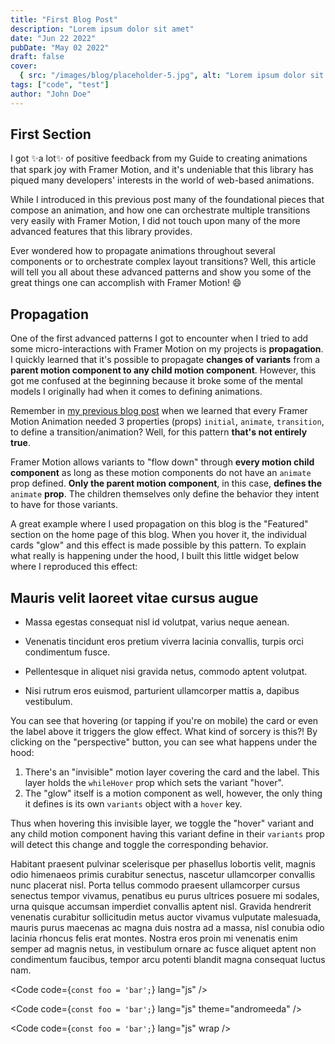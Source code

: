 ```yaml
---
title: "First Blog Post"
description: "Lorem ipsum dolor sit amet"
date: "Jun 22 2022"
pubDate: "May 02 2022"
draft: false
cover:
  { src: "/images/blog/placeholder-5.jpg", alt: "Lorem ipsum dolor sit amet" }
tags: ["code", "test"]
author: "John Doe"
---
```



## First Section

I got ✨a lot✨ of positive feedback from my <a class="no-underline hover:underline hover:bg-purple-100/30 transition-all duration-300">Guide to creating animations that spark joy with Framer Motion</a>, and it's undeniable that this library has piqued many developers' interests in the world of web-based animations.

While I introduced in this previous post many of the foundational pieces that compose an animation, and how one can orchestrate multiple transitions very easily with Framer Motion, I did not touch upon many of the more advanced features that this library provides.

Ever wondered how to propagate animations throughout several components or to orchestrate complex layout transitions? Well, this article will tell you all about these advanced patterns and show you some of the great things one can accomplish with Framer Motion! :smile:

## Propagation

One of the first advanced patterns I got to encounter when I tried to add some micro-interactions with Framer Motion on my projects is **propagation**. I quickly learned that it's possible to propagate **changes of variants** from a **parent motion component to any child motion component**. However, this got me confused at the beginning because it broke some of the mental models I originally had when it comes to defining animations.

Remember in <a class="no-underline hover:underline hover:bg-purple-100/30 transition-all duration-300" href="/blog/first-blog">my previous blog post</a> when we learned that every Framer Motion Animation needed 3 properties (props) `initial`, `animate`, `transition`, to define a transition/animation? Well, for this pattern **that's not entirely true**.

Framer Motion allows variants to "flow down" through **every motion child component** as long as these motion components do not have an `animate` prop defined. **Only the parent motion component**, in this case, **defines the** `animate` **prop**. The children themselves only define the behavior they intent to have for those variants.

A great example where I used propagation on this blog is the "Featured" section on the home page of this blog. When you hover it, the individual cards "glow" and this effect is made possible by this pattern. To explain what really is happening under the hood, I built this little widget below where I reproduced this effect:

## Mauris velit laoreet vitae cursus augue

- Massa egestas consequat nisl id volutpat, varius neque aenean.

- Venenatis tincidunt eros pretium viverra lacinia convallis, turpis orci condimentum fusce.

- Pellentesque in aliquet nisi gravida netus, commodo aptent volutpat.

- Nisi rutrum eros euismod, parturient ullamcorper mattis a, dapibus vestibulum.

You can see that hovering (or tapping if you're on mobile) the card or even the label above it triggers the glow effect. What kind of sorcery is this?! By clicking on the "perspective" button, you can see what happens under the hood:

1. There's an "invisible" motion layer covering the card and the label. This layer holds the `whileHover` prop which sets the variant "hover".
2. The "glow" itself is a motion component as well, however, the only thing it defines is its own `variants` object with a `hover` key.

Thus when hovering this invisible layer, we toggle the "hover" variant and any child motion component having this variant define in their `variants` prop will detect this change and toggle the corresponding behavior.

Habitant praesent pulvinar scelerisque per phasellus lobortis velit, magnis odio himenaeos primis curabitur senectus, nascetur ullamcorper convallis nunc placerat nisl. Porta tellus commodo praesent ullamcorper cursus senectus tempor vivamus, penatibus eu purus ultrices posuere mi sodales, urna quisque accumsan imperdiet convallis aptent nisl. Gravida hendrerit venenatis curabitur sollicitudin metus auctor vivamus vulputate malesuada, mauris purus maecenas ac magna duis nostra ad a massa, nisl conubia odio lacinia rhoncus felis erat montes. Nostra eros proin mi venenatis enim semper ad magnis netus, in vestibulum ornare ac fusce aliquet aptent non condimentum faucibus, tempor arcu potenti blandit magna consequat luctus nam.

<Code code={`const foo = 'bar';`} lang="js" />

<Code code={`const foo = 'bar';`} lang="js" theme="andromeeda" />

<Code code={`const foo = 'bar';`} lang="js" wrap />
